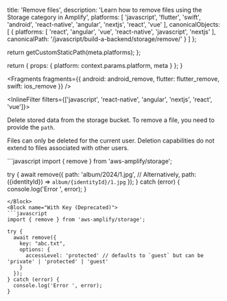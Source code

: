 
  title: 'Remove files',
  description: 'Learn how to remove files using the Storage category in Amplify',
  platforms: [
    'javascript',
    'flutter',
    'swift',
    'android',
    'react-native',
    'angular',
    'nextjs',
    'react',
    'vue'
  ],
  canonicalObjects: [
    {
      platforms: [
        'react',
        'angular',
        'vue',
        'react-native',
        'javascript',
        'nextjs'
      ],
      canonicalPath: '/javascript/build-a-backend/storage/remove/'
    }
  ]
};

  return getCustomStaticPath(meta.platforms);
};

  return {
    props: {
      platform: context.params.platform,
      meta
    }
  };
}


<Fragments
  fragments={{
    android: android_remove,
    flutter: flutter_remove,
    swift: ios_remove
  }}
/>

<InlineFilter filters={['javascript', 'react-native', 'angular', 'nextjs', 'react', 'vue']}>

Delete stored data from the storage bucket. To remove a file, you need to provide the `path`. 

Files can only be deleted for the current user. Deletion capabilities do not extend to files associated with other users.

<BlockSwitcher>
<Block name="With Path (Above v6.x.x)">
```javascript
import { remove } from 'aws-amplify/storage';

try {
  await remove({ 
    path: 'album/2024/1.jpg',
    // Alternatively, path: ({identityId}) => `album/{identityId}/1.jpg`
  });
} catch (error) {
  console.log('Error ', error);
}
```
</Block>
<Block name="With Key (Deprecated)">
```javascript
import { remove } from 'aws-amplify/storage';

try {
  await remove({ 
    key: "abc.txt", 
    options: { 
      accessLevel: 'protected' // defaults to `guest` but can be 'private' | 'protected' | 'guest'
    } 
  });
} catch (error) {
  console.log('Error ', error);
}
```
</Block>
</BlockSwitcher>

</InlineFilter>
